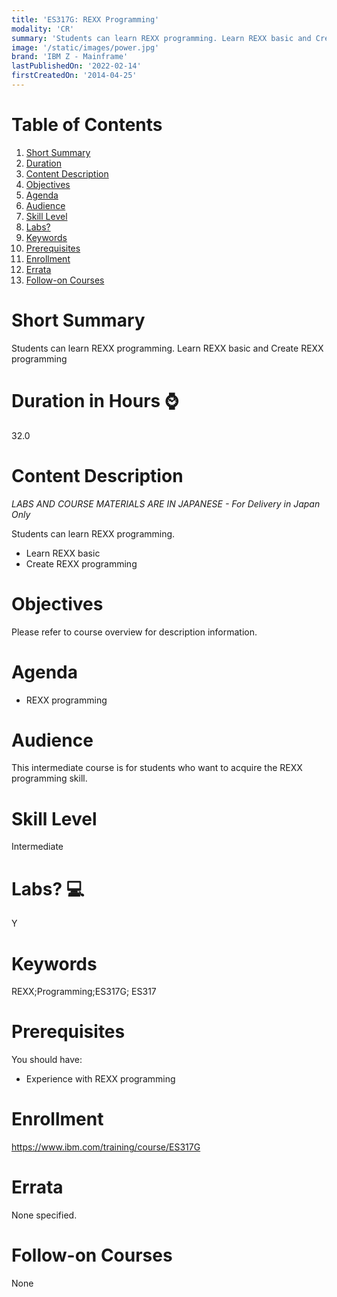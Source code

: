 ```yaml
---
title: 'ES317G: REXX Programming'
modality: 'CR'
summary: 'Students can learn REXX programming. Learn REXX basic and Create REXX programming'
image: '/static/images/power.jpg'
brand: 'IBM Z - Mainframe'
lastPublishedOn: '2022-02-14'
firstCreatedOn: '2014-04-25'
---
```

# Table of Contents
1.  [Short Summary](#short-summary)
2.  [Duration](#duration-in-hours-)
3.  [Content Description](#content-description)
4.  [Objectives](#objectives)
5.  [Agenda](#agenda)
6.  [Audience](#audience)
7.  [Skill Level](#skill-level)
8.  [Labs?](#labs-)
9.  [Keywords](#keywords)
10. [Prerequisites](#prerequisites)
11. [Enrollment](#enrollment)
12. [Errata](#errata)
13. [Follow-on Courses](#follow-on-courses)

# Short Summary
Students can learn REXX programming. Learn REXX basic and Create REXX programming

# Duration in Hours ⌚
32.0

# Content Description
*LABS AND COURSE MATERIALS ARE IN JAPANESE - For Delivery in Japan Only*


Students can learn REXX programming.


* Learn REXX basic
* Create REXX programming


# Objectives
Please refer to course overview for description information.



# Agenda
* REXX programming


# Audience
This intermediate course is for students who want to acquire the REXX programming skill.



# Skill Level
Intermediate        

# Labs? 💻
Y

# Keywords
REXX;Programming;ES317G; ES317

# Prerequisites
You should have:


* Experience with REXX programming


# Enrollment
https://www.ibm.com/training/course/ES317G

# Errata
None specified.

# Follow-on Courses
None

